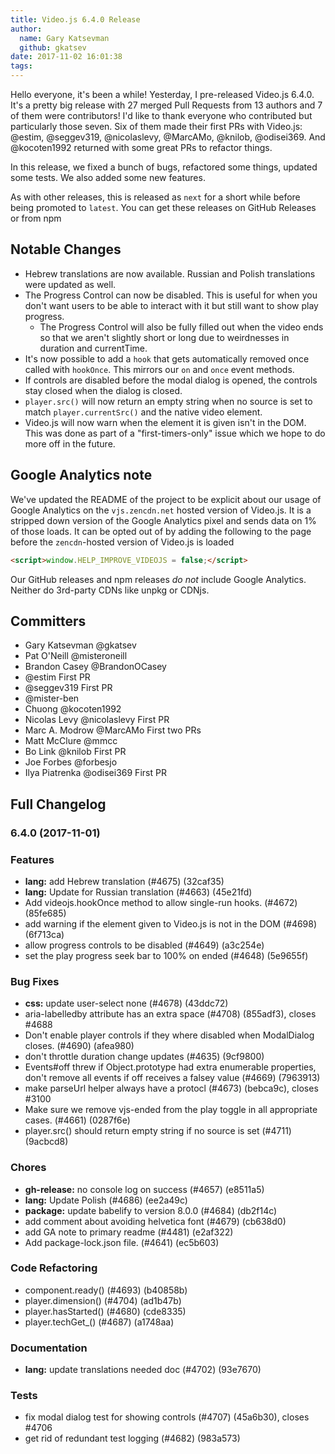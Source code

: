 ```yaml
---
title: Video.js 6.4.0 Release
author:
  name: Gary Katsevman
  github: gkatsev
date: 2017-11-02 16:01:38
tags:
---
```



Hello everyone, it's been a while! Yesterday, I pre-released Video.js 6.4.0. It's a pretty big release with 27 merged Pull Requests from 13 authors and 7 of them were contributors!
I'd like to thank everyone who contributed but particularly those seven. Six of them made their first PRs with Video.js: <Link href="https://github.com/estim" target="_blank" rel="noopener noreferrer">@estim</Link>, <Link href="https://github.com/seggev319" target="_blank" rel="noopener noreferrer">@seggev319</Link>, <Link href="https://github.com/nicolaslevy" target="_blank" rel="noopener noreferrer">@nicolaslevy</Link>, <Link href="https://github.com/MarcAMo" target="_blank" rel="noopener noreferrer">@MarcAMo</Link>, <Link href="https://github.com/knilob" target="_blank" rel="noopener noreferrer">@knilob</Link>, <Link href="https://github.com/odisei369" target="_blank" rel="noopener noreferrer">@odisei369</Link>. And <Link href="https://github.com/kocoten1992" target="_blank" rel="noopener noreferrer">@kocoten1992</Link> returned with some great PRs to refactor things.

In this release, we fixed a bunch of bugs, refactored some things, updated some tests. We also added some new features.

As with other releases, this is released as `next` for a short while before being promoted to `latest`.
You can get these releases on <Link href="https://github.com/videojs/video.js/releases/tag/v6.4.0" target="_blank" rel="noopener noreferrer">GitHub Releases</Link> or from <Link href="https://www.npmjs.com/package/video.js" target="_blank" rel="noopener noreferrer">npm</Link>

## Notable Changes
- Hebrew translations are now available. Russian and Polish translations were updated as well.
- The Progress Control can now be disabled. This is useful for when you don't want users to be able to interact with it but still want to show play progress.
  - The Progress Control will also be fully filled out when the video ends so that we aren't slightly short or long due to weirdnesses in duration and currentTime.
- It's now possible to add a `hook` that gets automatically removed once called with `hookOnce`. This mirrors our `on` and `once` event methods.
- If controls are disabled before the modal dialog is opened, the controls stay closed when the dialog is closed.
- `player.src()` will now return an empty string when no source is set to match `player.currentSrc()` and the native video element.
- Video.js will now warn when the element it is given isn't in the DOM. This was done as part of a "first-timers-only" issue which we hope to do more off in the future.

## Google Analytics note
We've updated the <Link href="https://github.com/videojs/video.js#quick-start" target="_blank" rel="noopener noreferrer">README</Link> of the project to be explicit about our usage of Google Analytics on the `vjs.zencdn.net` hosted version of Video.js. It is a stripped down version of the <Link href="https://github.com/videojs/cdn/blob/master/src/analytics.js" target="_blank" rel="noopener noreferrer">Google Analytics pixel</Link> and sends data on 1% of those loads.
It can be opted out of by adding the following to the page before the `zencdn`-hosted version of Video.js is loaded
```html
<script>window.HELP_IMPROVE_VIDEOJS = false;</script>
```
Our GitHub releases and npm releases *do not* include Google Analytics. Neither do 3rd-party CDNs like unpkg or CDNjs.

## Committers
- Gary Katsevman <Link href="https://github.com/gkatsev" target="_blank" rel="noopener noreferrer">@gkatsev</Link>
- Pat O'Neill <Link href="https://github.com/misteroneill" target="_blank" rel="noopener noreferrer">@misteroneill</Link>
- Brandon Casey <Link href="https://github.com/BrandonOCasey" target="_blank" rel="noopener noreferrer">@BrandonOCasey</Link>
- <Link href="https://github.com/estim" target="_blank" rel="noopener noreferrer">@estim</Link> First PR
- <Link href="https://github.com/seggev319" target="_blank" rel="noopener noreferrer">@seggev319</Link> First PR
- <Link href="https://github.com/mister-ben" target="_blank" rel="noopener noreferrer">@mister-ben</Link>
- Chuong <Link href="kocoten1992" target="_blank" rel="noopener noreferrer">@kocoten1992</Link>
- Nicolas Levy <Link href="https://github.com/nicolaslevy" target="_blank" rel="noopener noreferrer">@nicolaslevy</Link> First PR
- Marc A. Modrow <Link href="https://github.com/MarcAMo" target="_blank" rel="noopener noreferrer">@MarcAMo</Link> First two PRs
- Matt McClure <Link href="https://github.com/mmcc" target="_blank" rel="noopener noreferrer">@mmcc</Link>
- Bo Link <Link href="https://github.com/knilob" target="_blank" rel="noopener noreferrer">@knilob</Link> First PR
- Joe Forbes <Link href="https://github.com/forbesjo" target="_blank" rel="noopener noreferrer">@forbesjo</Link>
- Ilya Piatrenka <Link href="https://github.com/odisei369" target="_blank" rel="noopener noreferrer">@odisei369</Link> First PR


## Full Changelog
<a name="6.4.0"></a>
### <Link href="https://github.com/videojs/video.js/compare/v6.3.3...v6.4.0" target="_blank" rel="noopener noreferrer">6.4.0</Link> (2017-11-01)

### Features

* **lang:** add Hebrew translation (<Link href="https://github.com/videojs/video.js/issues/4675" target="_blank" rel="noopener noreferrer">#4675</Link>) (<Link href="https://github.com/videojs/video.js/commit/32caf35" target="_blank" rel="noopener noreferrer">32caf35</Link>)
* **lang:** Update for Russian translation (<Link href="https://github.com/videojs/video.js/issues/4663" target="_blank" rel="noopener noreferrer">#4663</Link>) (<Link href="https://github.com/videojs/video.js/commit/45e21fd" target="_blank" rel="noopener noreferrer">45e21fd</Link>)
* Add videojs.hookOnce method to allow single-run hooks. (<Link href="https://github.com/videojs/video.js/issues/4672" target="_blank" rel="noopener noreferrer">#4672</Link>) (<Link href="https://github.com/videojs/video.js/commit/85fe685" target="_blank" rel="noopener noreferrer">85fe685</Link>)
* add warning if the element given to Video.js is not in the DOM (<Link href="https://github.com/videojs/video.js/issues/4698" target="_blank" rel="noopener noreferrer">#4698</Link>) (<Link href="https://github.com/videojs/video.js/commit/6f713ca" target="_blank" rel="noopener noreferrer">6f713ca</Link>)
* allow progress controls to be disabled (<Link href="https://github.com/videojs/video.js/issues/4649" target="_blank" rel="noopener noreferrer">#4649</Link>) (<Link href="https://github.com/videojs/video.js/commit/a3c254e" target="_blank" rel="noopener noreferrer">a3c254e</Link>)
* set the play progress seek bar to 100% on ended (<Link href="https://github.com/videojs/video.js/issues/4648" target="_blank" rel="noopener noreferrer">#4648</Link>) (<Link href="https://github.com/videojs/video.js/commit/5e9655f" target="_blank" rel="noopener noreferrer">5e9655f</Link>)

### Bug Fixes

* **css:** update user-select none (<Link href="https://github.com/videojs/video.js/issues/4678" target="_blank" rel="noopener noreferrer">#4678</Link>) (<Link href="https://github.com/videojs/video.js/commit/43ddc72" target="_blank" rel="noopener noreferrer">43ddc72</Link>)
* aria-labelledby attribute has an extra space (<Link href="https://github.com/videojs/video.js/issues/4708" target="_blank" rel="noopener noreferrer">#4708</Link>) (<Link href="https://github.com/videojs/video.js/commit/855adf3" target="_blank" rel="noopener noreferrer">855adf3</Link>), closes <Link href="https://github.com/videojs/video.js/issues/4688" target="_blank" rel="noopener noreferrer">#4688</Link>
* Don't enable player controls if they where disabled when ModalDialog closes. (<Link href="https://github.com/videojs/video.js/issues/4690" target="_blank" rel="noopener noreferrer">#4690</Link>) (<Link href="https://github.com/videojs/video.js/commit/afea980" target="_blank" rel="noopener noreferrer">afea980</Link>)
* don't throttle duration change updates (<Link href="https://github.com/videojs/video.js/issues/4635" target="_blank" rel="noopener noreferrer">#4635</Link>) (<Link href="https://github.com/videojs/video.js/commit/9cf9800" target="_blank" rel="noopener noreferrer">9cf9800</Link>)
* Events#off threw if Object.prototype had extra enumerable properties, don't remove all events if off receives a falsey value (<Link href="https://github.com/videojs/video.js/issues/4669" target="_blank" rel="noopener noreferrer">#4669</Link>) (<Link href="https://github.com/videojs/video.js/commit/7963913" target="_blank" rel="noopener noreferrer">7963913</Link>)
* make parseUrl helper always have a protocl (<Link href="https://github.com/videojs/video.js/issues/4673" target="_blank" rel="noopener noreferrer">#4673</Link>) (<Link href="https://github.com/videojs/video.js/commit/bebca9c" target="_blank" rel="noopener noreferrer">bebca9c</Link>), closes <Link href="https://github.com/videojs/video.js/issues/3100" target="_blank" rel="noopener noreferrer">#3100</Link>
* Make sure we remove vjs-ended from the play toggle in all appropriate cases. (<Link href="https://github.com/videojs/video.js/issues/4661" target="_blank" rel="noopener noreferrer">#4661</Link>) (<Link href="https://github.com/videojs/video.js/commit/0287f6e" target="_blank" rel="noopener noreferrer">0287f6e</Link>)
* player.src() should return empty string if no source is set (<Link href="https://github.com/videojs/video.js/issues/4711" target="_blank" rel="noopener noreferrer">#4711</Link>) (<Link href="https://github.com/videojs/video.js/commit/9acbcd8" target="_blank" rel="noopener noreferrer">9acbcd8</Link>)

### Chores

* **gh-release:** no console log on success (<Link href="https://github.com/videojs/video.js/issues/4657" target="_blank" rel="noopener noreferrer">#4657</Link>) (<Link href="https://github.com/videojs/video.js/commit/e8511a5" target="_blank" rel="noopener noreferrer">e8511a5</Link>)
* **lang:** Update Polish (<Link href="https://github.com/videojs/video.js/issues/4686" target="_blank" rel="noopener noreferrer">#4686</Link>) (<Link href="https://github.com/videojs/video.js/commit/ee2a49c" target="_blank" rel="noopener noreferrer">ee2a49c</Link>)
* **package:** update babelify to version 8.0.0 (<Link href="https://github.com/videojs/video.js/issues/4684" target="_blank" rel="noopener noreferrer">#4684</Link>) (<Link href="https://github.com/videojs/video.js/commit/db2f14c" target="_blank" rel="noopener noreferrer">db2f14c</Link>)
* add comment about avoiding helvetica font (<Link href="https://github.com/videojs/video.js/issues/4679" target="_blank" rel="noopener noreferrer">#4679</Link>) (<Link href="https://github.com/videojs/video.js/commit/cb638d0" target="_blank" rel="noopener noreferrer">cb638d0</Link>)
* add GA note to primary readme (<Link href="https://github.com/videojs/video.js/issues/4481" target="_blank" rel="noopener noreferrer">#4481</Link>) (<Link href="https://github.com/videojs/video.js/commit/e2af322" target="_blank" rel="noopener noreferrer">e2af322</Link>)
* Add package-lock.json file. (<Link href="https://github.com/videojs/video.js/issues/4641" target="_blank" rel="noopener noreferrer">#4641</Link>) (<Link href="https://github.com/videojs/video.js/commit/ec5b603" target="_blank" rel="noopener noreferrer">ec5b603</Link>)

### Code Refactoring

* component.ready() (<Link href="https://github.com/videojs/video.js/issues/4693" target="_blank" rel="noopener noreferrer">#4693</Link>) (<Link href="https://github.com/videojs/video.js/commit/b40858b" target="_blank" rel="noopener noreferrer">b40858b</Link>)
* player.dimension() (<Link href="https://github.com/videojs/video.js/issues/4704" target="_blank" rel="noopener noreferrer">#4704</Link>) (<Link href="https://github.com/videojs/video.js/commit/ad1b47b" target="_blank" rel="noopener noreferrer">ad1b47b</Link>)
* player.hasStarted() (<Link href="https://github.com/videojs/video.js/issues/4680" target="_blank" rel="noopener noreferrer">#4680</Link>) (<Link href="https://github.com/videojs/video.js/commit/cde8335" target="_blank" rel="noopener noreferrer">cde8335</Link>)
* player.techGet_() (<Link href="https://github.com/videojs/video.js/issues/4687" target="_blank" rel="noopener noreferrer">#4687</Link>) (<Link href="https://github.com/videojs/video.js/commit/a1748aa" target="_blank" rel="noopener noreferrer">a1748aa</Link>)

### Documentation

* **lang:** update translations needed doc (<Link href="https://github.com/videojs/video.js/issues/4702" target="_blank" rel="noopener noreferrer">#4702</Link>) (<Link href="https://github.com/videojs/video.js/commit/93e7670" target="_blank" rel="noopener noreferrer">93e7670</Link>)

### Tests

* fix modal dialog test for showing controls (<Link href="https://github.com/videojs/video.js/issues/4707" target="_blank" rel="noopener noreferrer">#4707</Link>) (<Link href="https://github.com/videojs/video.js/commit/45a6b30" target="_blank" rel="noopener noreferrer">45a6b30</Link>), closes <Link href="https://github.com/videojs/video.js/issues/4706" target="_blank" rel="noopener noreferrer">#4706</Link>
* get rid of redundant test logging (<Link href="https://github.com/videojs/video.js/issues/4682" target="_blank" rel="noopener noreferrer">#4682</Link>) (<Link href="https://github.com/videojs/video.js/commit/983a573" target="_blank" rel="noopener noreferrer">983a573</Link>)

